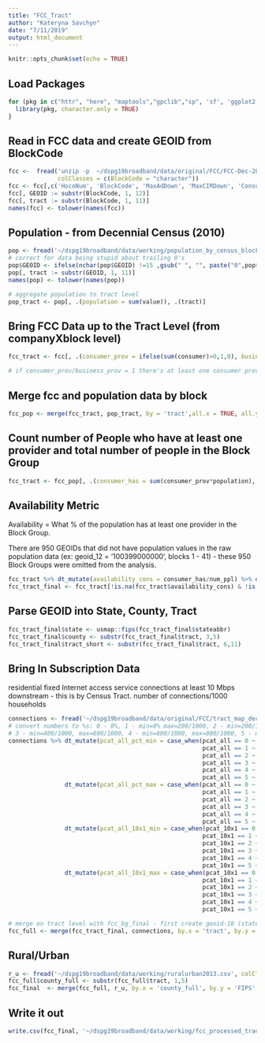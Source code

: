 ```yaml
---
title: "FCC_Tract"
author: "Kateryna Savchyn"
date: "7/11/2019"
output: html_document
---
```


```r
knitr::opts_chunk$set(echo = TRUE)
```

## Load Packages
```r
for (pkg in c("httr", "here", "maptools","gpclib","sp", 'sf', 'ggplot2', 'ggmap', 'osmdata', 'tidyverse', 'tigris', 'acs', 'data.table', 'maditr', 'viridis', 'ggplot2', 'usmap')) {
  library(pkg, character.only = TRUE)
}
```

## Read in FCC data and create GEOID from BlockCode
```r
fcc <-  fread('unzip -p  ~/dspg19broadband/data/original/FCC/FCC-Dec-2015/US-Fixed-without-Satellite-Dec2015.zip', 
              colClasses = c(BlockCode = "character"))
fcc <- fcc[,c('HocoNum', 'BlockCode', 'MaxAdDown', 'MaxCIRDown', 'Consumer', 'Business', 'StateAbbr')]
fcc[, GEOID := substr(BlockCode, 1, 12)] 
fcc[, tract := substr(BlockCode, 1, 11)] 
names(fcc) <- tolower(names(fcc))
```

## Population - from Decennial Census (2010)
```r
pop <- fread('~/dspg19broadband/data/working/population_by_census_block_2010.csv', colClasses = c(GEOID = "character"))
# correct for data being stupid about trailing 0's
pop$GEOID <- ifelse(nchar(pop$GEOID) !=15 ,gsub(" ", "", paste("0",pop$GEOID), fixed = TRUE), pop$GEOID)
pop[, tract := substr(GEOID, 1, 11)] 
names(pop) <- tolower(names(pop))

# aggregate population to tract level
pop_tract <- pop[, .(population = sum(value)), .(tract)]
```

## Bring FCC Data up to the Tract Level (from companyXblock level)
```r
fcc_tract <- fcc[, .(consumer_prov = ifelse(sum(consumer)>0,1,0), business_prov = ifelse(sum(business)>0,1,0), maxaddown = max(maxaddown), maxcirdown = max(maxcirdown), stateabbr = max(stateabbr), num_companies = length(unique(hoconum))), .(tract)]

# if consumer_prov/business_prov = 1 there's at least one consumer provider in the tract
```

## Merge fcc and population data by block
```r
fcc_pop <- merge(fcc_tract, pop_tract, by = 'tract',all.x = TRUE, all.y = FALSE)
```

## Count number of People who have at least one provider and total number of people in the Block Group
```r
fcc_tract <- fcc_pop[, .(consumer_has = sum(consumer_prov*population), business_has = sum(business_prov*population), maxaddown = max(maxaddown), maxcirdown = max(maxcirdown), stateabbr = max(stateabbr), num_ppl = sum(population)), .(tract)]
```

## Availability Metric
Availability = What % of the population has at least one provider in the Block Group. 

There are 950 GEOIDs that did not have population values in the raw population data (ex: geoid_12 = '100399000000', blocks 1 - 41) - these 950 Block Groups were omitted from the analysis.
```r
fcc_tract %>% dt_mutate(availability_cons = consumer_has/num_ppl) %>% dt_mutate(availability_bus = business_has/num_ppl) # 222537
fcc_tract_final <- fcc_tract[!is.na(fcc_tract$availability_cons) & !is.na(fcc_tract$availability_bus),] # 221587
```

## Parse GEOID into State, County, Tract
```r
fcc_tract_final$state <- usmap::fips(fcc_tract_final$stateabbr)
fcc_tract_final$county <- substr(fcc_tract_final$tract, 3,5)
fcc_tract_final$tract_short <- substr(fcc_tract_final$tract, 6,11)
```

## Bring In Subscription Data
residential fixed Internet access service connections at least 10 Mbps downstream - this is by Census Tract. number of connections/1000 households

```r
connections <- fread('~/dspg19broadband/data/original/FCC/tract_map_dec_2015/tract_map_dec_2015.csv', colClasses = c(tractcode = "character"))
# convert numbers to %s: 0 - 0%, 1 - min=0% max=200/1000, 2 - min=200/1000, max=400/1000, 
# 3 - min=400/1000, max=600/1000, 4 - min=600/1000, max=800/1000, 5 - min=800/1000, max=NA
connections %>% dt_mutate(pcat_all_pct_min = case_when(pcat_all == 0 ~ 0,
                                                       pcat_all == 1 ~ 0,
                                                       pcat_all == 2 ~ 200/1000,
                                                       pcat_all == 3 ~ 400/1000,
                                                       pcat_all == 4 ~ 600/1000,
                                                       pcat_all == 5 ~ 800/1000)) %>%
                dt_mutate(pcat_all_pct_max = case_when(pcat_all == 0 ~ 0,
                                                       pcat_all == 1 ~ 200/1000,
                                                       pcat_all == 2 ~ 400/1000,
                                                       pcat_all == 3 ~ 600/1000,
                                                       pcat_all == 4 ~ 800/1000,
                                                       pcat_all == 5 ~ 1)) %>%
                dt_mutate(pcat_all_10x1_min = case_when(pcat_10x1 == 0 ~ 0,
                                                       pcat_10x1 == 1 ~ 0,
                                                       pcat_10x1 == 2 ~ 200/1000,
                                                       pcat_10x1 == 3 ~ 400/1000,
                                                       pcat_10x1 == 4 ~ 600/1000,
                                                       pcat_10x1 == 5 ~ 800/1000)) %>%
                dt_mutate(pcat_all_10x1_max = case_when(pcat_10x1 == 0 ~ 0,
                                                       pcat_10x1 == 1 ~ 200/1000,
                                                       pcat_10x1 == 2 ~ 400/1000,
                                                       pcat_10x1 == 3 ~ 600/1000,
                                                       pcat_10x1 == 4 ~ 800/1000,
                                                       pcat_10x1 == 5 ~ 1))

# merge on tract level with fcc_bg_final - first create geoid-10 (state thru tract code)
fcc_full <- merge(fcc_tract_final, connections, by.x = 'tract', by.y = 'tractcode', all.x = TRUE) #221587

```

## Rural/Urban
```r
r_u <- fread('~/dspg19broadband/data/working/ruralurban2013.csv', colClasses = 'character')
fcc_full$county_full <- substr(fcc_full$tract, 1,5)
fcc_final  <- merge(fcc_full, r_u, by.x = 'county_full', by.y = 'FIPS', all.x = TRUE, all.y = FALSE)
```

## Write it out
```r
write.csv(fcc_final, '~/dspg19broadband/data/working/fcc_processed_tract.csv')
```

